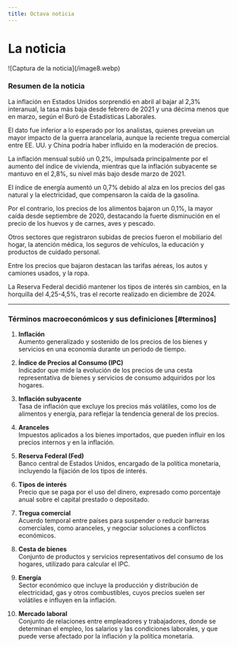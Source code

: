 ```yaml
---
title: Octava noticia
---
```


# La noticia
<Cards>
   <Card 
      title="Visita la noticia"
      href="https://www.elconfidencial.com/economia/2025-05-13/inflacion-en-eeuu-da-la-sorpresa-2021_4128317/"
   />
</Cards>
![Captura de la noticia](/image8.webp)

### Resumen de la noticia

La inflación en Estados Unidos sorprendió en abril al bajar al 2,3% interanual, la tasa más baja desde febrero de 2021 y una décima menos que en marzo, según el Buró de Estadísticas Laborales.  

El dato fue inferior a lo esperado por los analistas, quienes preveían un mayor impacto de la guerra arancelaria, aunque la reciente tregua comercial entre EE. UU. y China podría haber influido en la moderación de precios.  

La inflación mensual subió un 0,2%, impulsada principalmente por el aumento del índice de vivienda, mientras que la inflación subyacente se mantuvo en el 2,8%, su nivel más bajo desde marzo de 2021.  

El índice de energía aumentó un 0,7% debido al alza en los precios del gas natural y la electricidad, que compensaron la caída de la gasolina.  

Por el contrario, los precios de los alimentos bajaron un 0,1%, la mayor caída desde septiembre de 2020, destacando la fuerte disminución en el precio de los huevos y de carnes, aves y pescado.  

Otros sectores que registraron subidas de precios fueron el mobiliario del hogar, la atención médica, los seguros de vehículos, la educación y productos de cuidado personal.  

Entre los precios que bajaron destacan las tarifas aéreas, los autos y camiones usados, y la ropa.  

La Reserva Federal decidió mantener los tipos de interés sin cambios, en la horquilla del 4,25-4,5%, tras el recorte realizado en diciembre de 2024.

---

### Términos macroeconómicos y sus definiciones [#terminos]

1. **Inflación**  
   Aumento generalizado y sostenido de los precios de los bienes y servicios en una economía durante un periodo de tiempo.

2. **Índice de Precios al Consumo (IPC)**  
   Indicador que mide la evolución de los precios de una cesta representativa de bienes y servicios de consumo adquiridos por los hogares.

3. **Inflación subyacente**  
   Tasa de inflación que excluye los precios más volátiles, como los de alimentos y energía, para reflejar la tendencia general de los precios.

4. **Aranceles**  
   Impuestos aplicados a los bienes importados, que pueden influir en los precios internos y en la inflación.

5. **Reserva Federal (Fed)**  
   Banco central de Estados Unidos, encargado de la política monetaria, incluyendo la fijación de los tipos de interés.

6. **Tipos de interés**  
   Precio que se paga por el uso del dinero, expresado como porcentaje anual sobre el capital prestado o depositado.

7. **Tregua comercial**  
   Acuerdo temporal entre países para suspender o reducir barreras comerciales, como aranceles, y negociar soluciones a conflictos económicos.

8. **Cesta de bienes**  
   Conjunto de productos y servicios representativos del consumo de los hogares, utilizado para calcular el IPC.

9. **Energía**  
   Sector económico que incluye la producción y distribución de electricidad, gas y otros combustibles, cuyos precios suelen ser volátiles e influyen en la inflación.

10. **Mercado laboral**  
    Conjunto de relaciones entre empleadores y trabajadores, donde se determinan el empleo, los salarios y las condiciones laborales, y que puede verse afectado por la inflación y la política monetaria.
